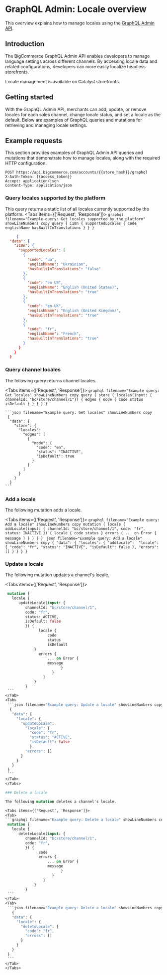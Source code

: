 # GraphQL Admin: Locale overview

This overview explains how to manage locales using the [GraphQL Admin API](/docs/graphql-admin).

## Introduction

The BigCommerce GraphQL Admin API enables developers to manage language settings across different channels. By accessing locale data and related configurations, developers can more easily localize headless storefronts. 

<Callout type="info">
Locale management is available on Catalyst storefronts.
</Callout>

## Getting started

With the GraphQL Admin API, merchants can add, update, or remove locales for each sales channel, change locale status, and set a locale as the default. Below are examples of GraphQL queries and mutations for retrieving and managing locale settings.

## Example requests
This section provides examples of GraphQL Admin API queries and mutations that demonstrate how to manage locales, along with the required HTTP configuration.

```http filename="GraphQL Admin API HTTP configuration" showLineNumbers copy
POST https://api.bigcommerce.com/accounts/{{store_hash}}/graphql
X-Auth-Token: {{access_token}}
Accept: application/json
Content-Type: application/json
```

### Query locales supported by the platform

This query returns a static list of all locales currently supported by the platform.
<Tabs items={['Request', 'Response']}>
  <Tab>
    ```graphql filename="Example query: Get locales supported by the platform" showLineNumbers copy
    query {
      i18n {
        supportedLocales {
          code
          englishName
          hasBuiltInTranslations
          }
        }
      }
    ```
  </Tab>
<Tab>
```json filename="Example query: Get locales supported by the platform" showLineNumbers copy
     {
  "data": {
    "i18n": {
      "supportedLocales": [
        {
          "code": "ua",
          "englishName": "Ukrainian",
          "hasBuiltInTranslations": "false"
        },
        {
          "code": "en-US",
          "englishName": "English (United States)",
          "hasBuiltInTranslations": "true"
        },
        {
          "code": "en-UK",
          "englishName": "English (United Kingdom)",
          "hasBuiltInTranslations": "true"
        },
        {
          "code": "fr",
          "englishName": "French",
          "hasBuiltInTranslations": "true"
        }
      }
    }
  }
```
</Tab>
</Tabs>

### Query channel locales

The following query returns channel locales. 

<Tabs items={['Request', 'Response']}>
  <Tab>
    ```graphql filename="Example query: Get locales" showLineNumbers copy
    query {
      store {
        locales(input: { channelId: "bc/store/channel/1"}) {
          edges {
            node {
              code
              status
              isDefault
            }
          }
        }
      }
    }
    ```
  </Tab>
  <Tab>

    ```json filename="Example query: Get locales" showLineNumbers copy
     {
      "data": {
        "store": {
          "locales": 
            "edges": [
              {
                "node": {
                  "code": "en",
                  "status": "INACTIVE",
                  "isDefault": true
                }
              }
            ]
          }
        }
      }
    ```
  </Tab>
</Tabs>

### Add a locale

The following mutation adds a locale. 

<Tabs items={['Request', 'Response']}>
  <Tab>
    ```graphql filename="Example query: Add a locale" showLineNumbers copy
    mutation {
      locale {
         addLocale(input: {
            channelId: "bc/store/channel/1",
            code: "fr",
            status: INACTIVE
            }) {
                  locale {
                      code
                      status
                }
                  errors {
                      ... on Error {
                      message
                            }
                        }
                    }
                }
            }
    ```
  </Tab>
   <Tab>
    ```json filename="Example query: Add a locale" showLineNumbers copy
     {
      "data": {
        "locales": {
          "addlocale": 
            "locale": {
              "code": "fr",
              "status": "INACTIVE",
              "isDefault": false
              },
            "errors": []
          }
        }
      }
    }
    ```
  </Tab>
</Tabs>

### Update a locale

The following mutation updates a channel's locale. 

<Tabs items={['Request', 'Response']}>
  <Tab>
   ```graphql filename="Example query: Update a locale" showLineNumbers copy
    mutation {
      locale {
         updateLocale(input: {
            channelId: "bc/store/channel/1",
            code: "fr",
            status: ACTIVE,
            isDefault: false
            }) {
                  locale {
                      code
                      status
                      isDefault
                }
                  errors {
                      ... on Error {
                      message
                            }
                        }
                    }
                }
            }
    ```
  </Tab>
   <Tab>
    ```json filename="Example query: Update a locale" showLineNumbers copy
     {
      "data": {
        "locale": {
          "updateLocale": 
            "locale": {
              "code": "fr",
              "status": "ACTIVE",
              "isDefault": false
              },
            "errors": []
          }
        }
      }
    }
    ```
  </Tab>
</Tabs>

### Delete a locale

The following mutation deletes a channel's locale. 

<Tabs items={['Request', 'Response']}>
  <Tab>
   ```graphql filename="Example query: Delete a locale" showLineNumbers copy
    mutation {
      locale {
         deleteLocale(input: {
            channelId: "bc/store/channel/1",
            code: "fr",
            }) {
                  code
                  errors {
                      ... on Error {
                      message
                            }
                        }
                    }
                }
            }
    ```
  </Tab>
   <Tab>
    ```json filename="Example query: Delete a locale" showLineNumbers copy
      {
      "data": {
        "locale": {
          "deleteLocale": {
            "code": "fr",
            "errors": []
          }
        }
      }
    }
    ```
  </Tab>
</Tabs>



